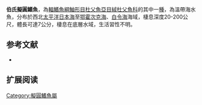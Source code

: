 {{Speciesbox
| name = 伯氏擬圓鰭魚
| image = 
| image_width = 250px
| status = NE
| status_system = IUCN3.1
| genus = Cyclopteropsis
| species = bergi
| authority = [[Popov|Popov]], 1929
| synonyms = 
}}

'''伯氏擬圓鰭魚'''，為[[輻鰭魚綱|輻鰭魚綱]][[鮋形目|鮋形目]][[杜父魚亞目|杜父魚亞目]][[絨杜父魚科|絨杜父魚科]]的其中一[[種|種]]，為溫帶海水魚，分布於西北[[太平洋|太平洋]][[日本海|日本海]]至[[鄂霍次克海|鄂霍次克海]]、[[白令海|白令海]]海域，棲息深度20-200公尺，體長可達7公分，棲息在底層水域，生活習性不明。
==参考文献==
*{{FishBase_species|genus=Cyclopteropsis|species=bergi|year=2014|month=5}}

== 扩展阅读 ==
{{refbegin}}
{{wikispecies-inline|Cyclopteropsis bergi|伯氏擬圓鰭魚}}
{{refend}}

{{Wikispecies|Cyclopteropsis bergi}}
{{Taxonbar|from=Q2628619}}

[[Category:擬圓鰭魚屬|Category:擬圓鰭魚屬]]


{{魚類小作品}}